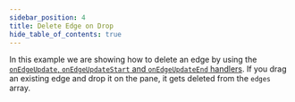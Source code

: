 ```yaml
---
sidebar_position: 4
title: Delete Edge on Drop
hide_table_of_contents: true
---
```



In this example we are showing how to delete an edge by using the [`onEdgeUpdate`, `onEdgeUpdateStart` and `onEdgeUpdateEnd` handlers](/docs/api/react-flow-props/#edges). If you drag an existing edge and drop it on the pane, it gets deleted from the `edges` array.

<CodeViewer codePath="example-flows/DeleteEdgeDrop" />
